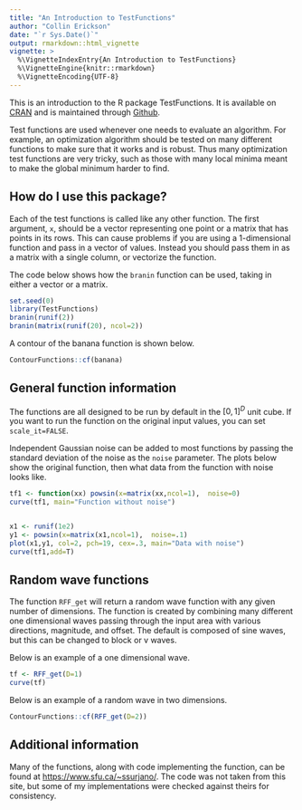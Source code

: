```yaml
---
title: "An Introduction to TestFunctions"
author: "Collin Erickson"
date: "`r Sys.Date()`"
output: rmarkdown::html_vignette
vignette: >
  %\VignetteIndexEntry{An Introduction to TestFunctions}
  %\VignetteEngine{knitr::rmarkdown}
  %\VignetteEncoding{UTF-8}
---
```


This is an introduction to the R package TestFunctions. It is available on [CRAN](https://cran.r-project.org/package=TestFunctions) and is maintained through [Github](https://github.com/CollinErickson/TestFunctions).

Test functions are used whenever one needs to evaluate an algorithm. For example, an optimization algorithm should be tested on many different functions to make sure that it works and is robust. Thus many optimization test functions are very tricky, such as those with many local minima meant to make the global minimum harder to find.


## How do I use this package?

Each of the test functions is called like any other function. The first argument, `x`, should
be a vector representing one point or a matrix that has points in its rows. This can cause 
problems if you are using a 1-dimensional function and pass in a vector of values. 
Instead you should pass them in as a matrix with a single column, or vectorize the function.

The code below shows how the `branin` function can be used, taking in either a vector or a matrix.

```r
set.seed(0)
library(TestFunctions)
branin(runif(2))
branin(matrix(runif(20), ncol=2))
```


A contour of the banana function is shown below.

```r
ContourFunctions::cf(banana)
```

## General function information

The functions are all designed to be run by default in the $[0,1]^D$ unit cube. 
If you want to run the function on the original input values, you can set `scale_it=FALSE`.

Independent Gaussian noise can be added to most functions by passing the standard deviation of the noise as the `noise` parameter. The plots below show the original function, then what data from the function with noise looks like.

```r
tf1 <- function(xx) powsin(x=matrix(xx,ncol=1),  noise=0)
curve(tf1, main="Function without noise")


x1 <- runif(1e2)
y1 <- powsin(x=matrix(x1,ncol=1),  noise=.1)
plot(x1,y1, col=2, pch=19, cex=.3, main="Data with noise")
curve(tf1,add=T)
```



## Random wave functions

The function `RFF_get` will return a random wave function with any given number of dimensions. The function is created by combining many different one dimensional waves passing through the input area with various directions, magnitude, and offset. The default is composed of sine waves, but this can be changed to block or v waves.

Below is an example of a one dimensional wave.

```r
tf <- RFF_get(D=1)
curve(tf)
```

Below is an example of a random wave in two dimensions.

```r
ContourFunctions::cf(RFF_get(D=2))
```


## Additional information

Many of the functions, along with code implementing the function, can be found at <https://www.sfu.ca/~ssurjano/>. The code was not taken from this site, but some of my implementations were checked against theirs for consistency.
